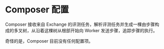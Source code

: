 # Composer 配置

Composer 接收来自 Exchange 的评测任务，解析评测任务并生成一棵由步骤构成的多叉树，从沿着这棵树从根部开始向 Worker 发送步骤，追踪步骤的执行。 

奇怪的是，Composer 目前没有任何配置项。
